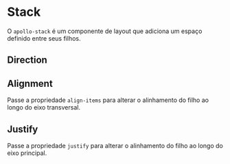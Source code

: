 
# Stack

<Status />

O `apollo-stack` é um componente de layout que adiciona um espaço definido entre seus filhos.

<Story id="layouts-stack--base" />

<Props id="layouts-stack--base" />

## Direction

<Story id="layouts-stack--direction" />

## Alignment

Passe a propriedade `align-items` para alterar o alinhamento do filho ao longo do eixo transversal.

<Story id="layouts-stack--alignment" />

## Justify

Passe a propriedade `justify` para alterar o alinhamento do filho ao longo do eixo principal.

<Story id="layouts-stack--justify" />
